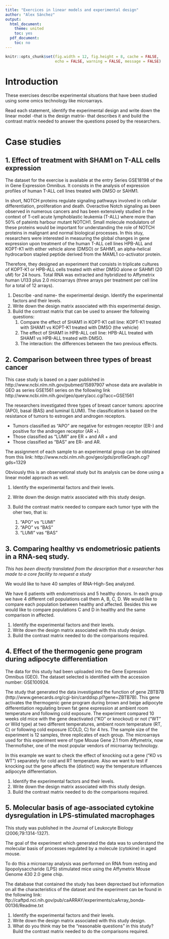 ---
title: "Exercices in linear models and experimental design"
author: "Alex Sánchez"
output:
  html_document:
    theme: united
    toc: yes
  pdf_document:
    toc: no
---

```{r global_options, include=FALSE}
knitr::opts_chunk$set(fig.width = 12, fig.height = 8, cache = FALSE,
                      echo = FALSE, warning = FALSE, message = FALSE)
```
# Introduction

These exercises describe experimental situations that have been studied using some omics technology like microarrays.

Read each statement, identify the experimental design and write down the linear model -that is the design matrix- that describes it and build the contrast matrix needed to answer the questions posed by the researchers.

# Case studies

## 1. Effect of treatment with SHAM1 on T-ALL cells expression

The dataset for the exercise is available at the entry Series GSE18198 of the in Gene Expression Omnibus. It consists in the analysis of expression profiles of human T-ALL cell lines treated with DMSO or SAHM1.

In short, NOTCH proteins regulate signaling pathways involved in cellular differentiation, proliferation and death. Overactive Notch signaling as been observed in numerous cancers and has been extensively studied in the context of T-cell acute lymphoblastic leukemia (T-ALL) where more than 50% of pateints harbour mutant NOTCH1. Small molecule modulators of these proteins would be important for understanding the role of NOTCH proteins in malignant and normal biological processes. In this stuy, researchers were interested in measuring the global changes in gene expression upon treatment of the human T-ALL cell lines HPB-ALL and KOPT-K1 with either vehicle alone (DMSO) or SAHM1, an alpha-helical hydrocarbon stapled peptide derived from the MAML1 co-activator protein. 

Therefore, they designed an experiment that consists in triplicate cultures of KOPT-K1 or HPB-ALL cells treated with either DMSO alone or SAHM1 (20 uM) for 24 hours. Total RNA was extracted and hybridized to Affymetrix human U133 plus 2.0 microarrays (three arrays per treatment per cell line for a total of 12 arrays).

1. Describe -and name- the experimental design. Identify the experimental factors and their levels.
2. Write down the design matrix associated with this experimental design.
3. Build the contrast matrix that can be used to answer the following questions:
    1. Compare the effect of SHAM1 in KOPT-K1 cell line: KOPT-K1 treated with SHAM1 vs KOPT-K1 treated with DMSO (the vehicle)
    2. The effect of SHAM1 in HPB-ALL cell line: HPB-ALL treated with SHAM1 vs HPB-ALL treated with DMSO.
    3. The interaction: the differences between the two previous effects.

## 2. Comparison between three types of breast cancer

This case study is based on a paer published in  http://www.ncbi.nlm.nih.gov/pubmed/15897907 whose data are available in GEO as series GSE1561 series on the following link
http://www.ncbi.nlm.nih.gov/geo/query/acc.cgi?acc=GSE1561

The researchers investigated three types of breast
cancer tumors: apocrine (APO), basal (BAS) and luminal (LUMI). The classification is based on the resistance of tumors to estrogen and androgen receptors.

- Tumors classified as "APO" are negative for estrogen receptor (ER-) and positive for the androgen receptor (AR +).
- Those classified as "LUMI" are ER + and AR + and
- Those classified as "BAS" are ER- and AR.

The assignment of each sample to an experimental group can be obtained from this link:
http://www.ncbi.nlm.nih.gov/geo/gds/profileGraph.cgi?gds=1329

Obviously this is an observational study but its analysis can be done using a linear model approach as well.

1. Identify the experimental factors and their levels.
2. Write down the design matrix associated with this study design.
3. Build the contrast matrix needed to compare each tumor type with the oher two, that is:

    1. "APO" vs “LUMI”
    2. “APO" vs “BAS”
    3. “LUMI" vas "BAS"
    
## 3. Comparing healthy vs endometriosic patients in a RNA-seq study.

_This has been directly translated from the description that a researcher has made to a core facility to request a study_

We would like to have 40 samples of RNA-High-Seq analyzed.

We have 6 patients with endometriosis and 5 healthy donors. In each group we have 4 different cell populations call them A, B, C, D. We would like to compare each population between healthy and affected. Besides this we would like to compare populations C and D in healthy and the same comparison in affected.

1. Identify the experimental factors and their levels.
2. Write down the design matrix associated with this study design.
3. Build the contrast matrix needed to do the comparisons required.


## 4. Effect of the thermogenic gene program during adipocyte differentiation

The data for this study had been uploaded into the Gene Expression Omnibus (GEO). The dataset selected is identified with the accession number: GSE100924.

The study that generated the data investigated the function of gene ZBTB7B (http://www.genecards.org/cgi-bin/carddisp.pl?gene=ZBTB7B). This gene activates the thermogenic gene program during brown and beige adipocyte differentiation regulating brown fat gene expression at ambient room temperature and following cold exposure. 
The experiment compared 10 weeks old mice with the gene deactivated (“KO” or knockout) or not (“WT” or Wild type) at two different temperatures, ambient room temperature (RT, C) or following cold exposure (COLD, C) for 4 hrs. The sample size of the experiment is 12 samples, three replicates of each group.
The microarrays used for this experiment were of type Mouse Gene 2.1 from Affymetrix, now Thermofisher, one of the most popular vendors of microarray technology.

In this example we want to check the effect of knocking out a gene (“KO vs WT”) separately for cold and RT temperature. Also we want to test if knocking out the gene affects the (distinct) way the temperature influences adipocyte differentiation.

1. Identify the experimental factors and their levels.
2. Write down the design matrix associated with this study design.
3. Build the contrast matrix needed to do the comparisons required.


## 5. Molecular basis of age-associated cytokine dysregulation in LPS-stimulated macrophages

This study was published in the Journal of Leukocyte
Biology (2006;79:1314-1327).  

The goal of the experiment which generated the data was to understand the molecular basis of processes regulated by
a molecule (cytokine) in aged mouse.

To do this a microarray analysis was 
performed on RNA from resting and lipopolysaccharide (LPS) stimulated mice using the Affymetrix Mouse Genome 430 2.0 gene chip.

The database that contained the study has been deprectaed but information on all the characteristics of the dataset and the experiment can be found in the following link: ftp://caftpd.nci.nih.gov/pub/caARRAY/experiments/caArray_bonda-00136/Readme.txt

1. Identify the experimental factors and their levels.
2. Write down the design matrix associated with this study design.
3. What do you think may be the "reasonable questions" in this study? Build the contrast matrix needed to do the comparisons required.

